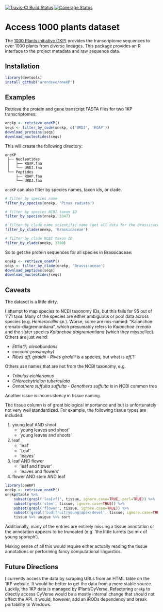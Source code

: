 [![Travis-CI Build Status](https://travis-ci.org/arendsee/oneKP.svg?branch=master)](https://travis-ci.org/arendsee/oneKP)
[![Coverage Status](https://img.shields.io/codecov/c/github/arendsee/oneKP/master.svg)](https://codecov.io/github/arendsee/oneKP?branch=master)

# Access 1000 plants dataset

The [1000 Plants initiative
(1KP)](https://sites.google.com/a/ualberta.ca/onekp/) provides the
transcriptome sequences to over 1000 plants from diverse lineages. This package
provides an R interface to the project metadata and raw sequence data.

## Installation

```r
library(devtools)
install_github('arendsee/oneKP')
```


## Examples

Retrieve the protein and gene transcript FASTA files for two 1KP transcriptomes: 

```r
onekp <- retrieve_oneKP()
seqs <- filter_by_code(onekp, c('URDJ', 'ROAP'))
download_proteins(seqs)
download_nucleotides(seqs)
```

This will create the following directory:

```
oneKP
 ├── Nucleotides
 │   ├── ROAP.fna
 │   └── URDJ.fna
 └── Peptides
     ├── ROAP.faa
     └── URDJ.faa
```

`oneKP` can also filter by species names, taxon ids, or clade.

```r
# filter by species name
filter_by_species(onekp, 'Pinus radiata')

# filter by species NCBI taxon ID
filter_by_species(onekp, 3347)

# filter by clade name scientific name (get all data for the Brassicaceae family)
filter_by_clade(onekp, 'Brassicaceae')

# filter by clade NCBI taxon ID
filter_by_clade(onekp, 3700)
```

So to get the protein sequences for all species in Brassicaceae:

```r
onekp <- retrieve_oneKP()
seqs <- filter_by_clade(onekp, 'Brassicaceae')
download_peptides(seqs)
download_nucleotides(seqs)
```


## Caveats

The dataset is a little dirty.

I attempt to map species to NCBI taxonomy IDs, but this fails for 95 out of
1171 taxa. Many of the species are either ambiguous or pool data across species
(e.g. *Hemerocallis sp.*). Worse, some are mis-named: "Kalanchoe
crenato-diagremontiana", which presumably refers to *Kalanchoe crenato* and the
sister species *Kalanchoe daigremontiana* (which they misspelled). Others are
just weird:

 * *Ettlia(?) oleoabundans*
 * *coccoid-prasinophyt*
 * *Ribes aff. giraldii* - *Rives giraldii* is a species, but what is *aff.*?

Others use names that are not from the NCBI taxonomy, e.g.

 * *Tribulus eichlerianus*
 * *Chlorochytridion tuberculata*
 * *Oenothera suffulta suffulta* - *Oenothera suffulta* is in NCBI common tree

Another issue is inconsistency in tissue naming.

The tissue column is of great biological importance and but is unfortunately
not very well standardized. For example, the following tissue types are included:

 1. young leaf AND shoot
    - 'young leaves and shoot'
    - 'young leaves and shoots'
 2. leaf
    - 'leaf'
    - 'Leaf'
    - 'leaves'
 3. leaf AND flower
    - 'leaf and flower'
    - 'leaves and flowers'
 4. flower AND stem AND leaf

```r
library(oneKP)
onekp <- retrieve_oneKP()
onekp@table %>%
    subset(grepl('lea[vf]', tissue, ignore.case=TRUE, perl=TRUE)) %>%
    subset(grepl('stem', tissue, ignore.case=TRUE)) %>%
    subset(grepl('flower', tissue, ignore.case=TRUE)) %>%
    subset(!grepl('bud|fruit|young|apex|devel', tissue, ignore.case=TRUE, perl=TRUE)) %$%
    tissue %>% unique %>% sort
```

Additionally, many of the entries are entirely missing a tissue annotation or
the annotation appears to be truncated (e.g. 'the little turrets (so mix of
young sporoph').

Making sense of all this would require either actually reading the tissue
annotations or performing fancy computational linguistics.

## Future Directions

I currently access the data by scraping URLs from an HTML table on the 1KP
website. It would be better to get the data from a more stable source. Luckily,
the 1KP data is managed by iPlant/CyVerse. Refactoring `onekp` to directly
access CyVerse would be a mostly internal change that should not affect the
API. It would, however, add an iRODs dependency and break portability to
Windows.
